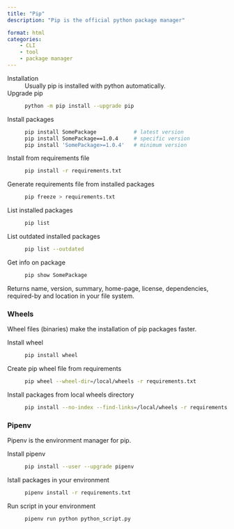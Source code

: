 ```yaml
---
title: "Pip"
description: "Pip is the official python package manager"

format: html
categories:
    - CLI
    - tool
    - package manager
---
```


Installation
: Usually pip is installed with python automatically. 

Upgrade pip
: ```bash
python -m pip install --upgrade pip
```

Install packages
: ```bash
pip install SomePackage            # latest version
pip install SomePackage==1.0.4     # specific version
pip install 'SomePackage>=1.0.4'   # minimum version
```

Install from requirements file
: ```bash
pip install -r requirements.txt
```

Generate requirements file from installed packages
: ```bash
pip freeze > requirements.txt
```

List installed packages
: ```bash
pip list
```

List outdated installed packages
: ```bash
pip list --outdated
```

Get info on package
: ```bash
pip show SomePackage
```

Returns name, version, summary, home-page, license, dependencies, required-by and location in your file system.

### Wheels

Wheel files (binaries) make the installation of pip packages faster.

Install wheel
: ```bash
pip install wheel
```

Create pip wheel file from requirements
: ```bash
pip wheel --wheel-dir=/local/wheels -r requirements.txt
```

Install packages from local wheels directory
: ```bash
pip install --no-index --find-links=/local/wheels -r requirements.txt
```

### Pipenv

Pipenv is the environment manager for pip.

Install pipenv
: ```bash
pip install --user --upgrade pipenv
```

Istall packages in your environment
: ```bash
pipenv install -r requirements.txt
```

Run script in your environment
: ```bash
pipenv run python python_script.py
```
